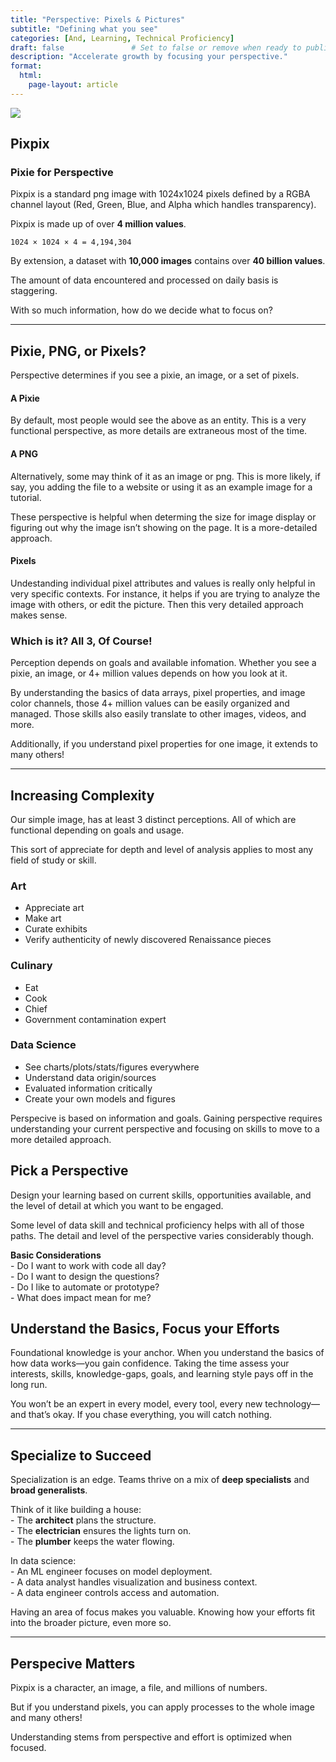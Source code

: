 ```yaml
---
title: "Perspective: Pixels & Pictures"
subtitle: "Defining what you see"
categories: [And, Learning, Technical Proficiency]
draft: false               # Set to false or remove when ready to publish
description: "Accelerate growth by focusing your perspective."
format:
  html:
    page-layout: article
---
```


::: {.header-block}

![](/assets/images/pixpix.png){.img}

## Pixpix
### Pixie for Perspective
:::


Pixpix is a standard png image with 1024x1024 pixels defined by a RGBA channel layout (Red, Green, Blue, and Alpha which handles transparency).

Pixpix is made up of over **4 million values**.

```
1024 × 1024 × 4 = 4,194,304
```
 
By extension, a dataset with **10,000 images** contains over **40 billion values**.

The amount of data encountered and processed on daily basis is staggering.

With so much information, how do we decide what to focus on? 

---

## Pixie, PNG, or Pixels?

Perspective determines if you see a pixie, an image, or a set of pixels. 

#### A Pixie

By default, most people would see the above as an entity. This is a very functional perspective, as more details are extraneous most of the time. 

#### A PNG

Alternatively, some may think of it as an image or png. This is more likely, if say, you adding the file to a website or using it as an example image for a tutorial.

These perspective is helpful when determing the size for image display or figuring out why the image isn't showing on the page. It is a more-detailed approach.

#### Pixels

Undestanding individual pixel attributes and values is really only helpful in very specific contexts. For instance, it helps if you are trying to analyze the image with others, or edit the picture. Then this very detailed approach makes sense. 

### Which is it? All 3, Of Course! 

Perception depends on goals and available infomation. Whether you see a pixie, an image, or 4+ million values depends on how you look at it.

By understanding the basics of data arrays, pixel properties, and image color channels, those 4+ million values can be easily organized and managed. Those skills also easily translate to other images, videos, and more. 

Additionally, if you understand pixel properties for one image, it extends to many others!

---

## Increasing Complexity

Our simple image, has at least 3 distinct perceptions. All of which are functional depending on goals and usage. 

This sort of appreciate for depth and level of analysis applies to most any field of study or skill. 

::: {.category-grid}

::: {.category-card}
### Art
- Appreciate art
- Make art
- Curate exhibits 
- Verify authenticity of newly discovered Renaissance pieces
:::

::: {.category-card}
### Culinary 
- Eat
- Cook
- Chief
- Government contamination expert 
:::

::: {.category-card}
### Data Science
- See charts/plots/stats/figures everywhere
- Understand data origin/sources
- Evaluated information critically
- Create your own models and figures 
:::

:::

Perspecive is based on information and goals. Gaining perspective requires understanding your current perspective and focusing on skills to move to a more detailed approach.

## Pick a Perspective 

Design your learning based on current skills, opportunities available, and the level of detail at which you want to be engaged.

Some level of data skill and technical proficiency helps with all of those paths. The detail and level of the perspective varies considerably though.

**Basic Considerations**  
- Do I want to work with code all day?  
- Do I want to design the questions?  
- Do I like to automate or prototype?  
- What does impact mean for me? 

## Understand the Basics, Focus your Efforts

Foundational knowledge is your anchor. When you understand the basics of how data works—you gain confidence. Taking the time assess your interests, skills, knowledge-gaps, goals, and learning style pays off in the long run.

You won’t be an expert in every model, every tool, every new technology—and that’s okay. If you chase everything, you will catch nothing.

---

## Specialize to Succeed

Specialization is an edge. Teams thrive on a mix of **deep specialists** and **broad generalists**.

Think of it like building a house:  
- The **architect** plans the structure.  
- The **electrician** ensures the lights turn on.  
- The **plumber** keeps the water flowing.  

In data science:  
- An ML engineer focuses on model deployment.  
- A data analyst handles visualization and business context.  
- A data engineer controls access and automation.  

Having an area of focus makes you valuable. Knowing how your efforts fit into the broader picture, even more so.


---

## Perspecive Matters

Pixpix is a character, an image, a file, and millions of numbers.

But if you understand pixels, you can apply processes to the whole image and many others!

Understanding stems from perspective and effort is optimized when focused.